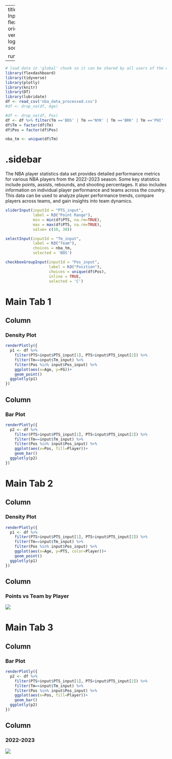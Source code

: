 
---
title: "NBA - Combination of Inputs"
output: 
  flexdashboard::flex_dashboard:
    orientation: columns
    vertical_layout: fill
    logo: logo.png
    source_code: embed
    social: menu

runtime: shiny
---

```r
# load data in 'global' chunk so it can be shared by all users of the dashboard
library(flexdashboard)
library(tidyverse)
library(plotly)
library(knitr)
library(DT)
library(lubridate)
df <- read_csv('nba_data_processed.csv')
#df <- drop_na(df, Age)

#df <- drop_na(df, Pos)
df <- df %>% filter(Tm =='BOS' | Tm =='NYK' | Tm =='BRK' | Tm =='PHI' | Tm =='TOR')
df$Tm = factor(df$Tm)
df$Pos = factor(df$Pos)

nba_tm <- unique(df$Tm)
```

{.sidebar}
=======================================================================

The NBA player statistics data set provides detailed performance metrics for various NBA players from the 2022-2023 season. Some key statistics include points, assists, rebounds, and shooting percentages. It also includes information on individual player performance and teams across the country. This data can be used to analyze player performance trends, compare players across teams, and gain insights into team dynamics.

```r
sliderInput(inputId = "PTS_input",
            label = h3("Point Range"),
            min = min(df$PTS, na.rm=TRUE),
            max = max(df$PTS, na.rm=TRUE),
            value= c(10, 30))

selectInput(inputId = "Tm_input", 
            label = h3("Team"),
            choices = nba_tm, 
            selected = 'BOS')

checkboxGroupInput(inputId = "Pos_input", 
                   label = h3("Position"),
                   choices = unique(df$Pos), 
                   inline = TRUE,
                   selected = 'C')
```

Main Tab 1
=======================================================================

Column {data-width=500}
-----------------------------------------------------------------------

### Density Plot

```r
renderPlotly({
  p1 <- df %>% 
    filter(PTS>input$PTS_input[1], PTS<input$PTS_input[2]) %>% 
    filter(Tm==input$Tm_input) %>% 
    filter(Pos %in% input$Pos_input) %>% 
    ggplot(aes(x=Age, y=FG))+
    geom_point()
  ggplotly(p1)
})
```

Column {data-width=500}
-----------------------------------------------------------------------

### Bar Plot

```r
renderPlotly({
  p2 <- df %>% 
    filter(PTS>input$PTS_input[1], PTS<input$PTS_input[2]) %>% 
    filter(Tm==input$Tm_input) %>% 
    filter(Pos %in% input$Pos_input) %>%  
    ggplot(aes(x=Pos, fill=Player))+
    geom_bar()
  ggplotly(p2)
})
```


Main Tab 2
=======================================================================

Column {data-width=500}
-----------------------------------------------------------------------

### Density Plot

```r
renderPlotly({
  p1 <- df %>% 
    filter(PTS>input$PTS_input[1], PTS<input$PTS_input[2]) %>% 
    filter(Tm==input$Tm_input) %>% 
    filter(Pos %in% input$Pos_input) %>% 
    ggplot(aes(x=Age, y=PTS, color=Player))+
    geom_point()
  ggplotly(p1)
})
```

Column {data-width=500}
-----------------------------------------------------------------------

### Points vs Team by Player


![](final1.png)



Main Tab 3
=======================================================================

Column {data-width=500}
-----------------------------------------------------------------------

### Bar Plot

```r
renderPlotly({
  p2 <- df %>% 
    filter(PTS>input$PTS_input[1], PTS<input$PTS_input[2]) %>% 
    filter(Tm==input$Tm_input) %>% 
    filter(Pos %in% input$Pos_input) %>%  
    ggplot(aes(x=Pos, fill=Player))+
    geom_bar()
  ggplotly(p2)
})
```

Column {data-width=500}
-----------------------------------------------------------------------

### 2022-2023 

![](final2.jpg)


